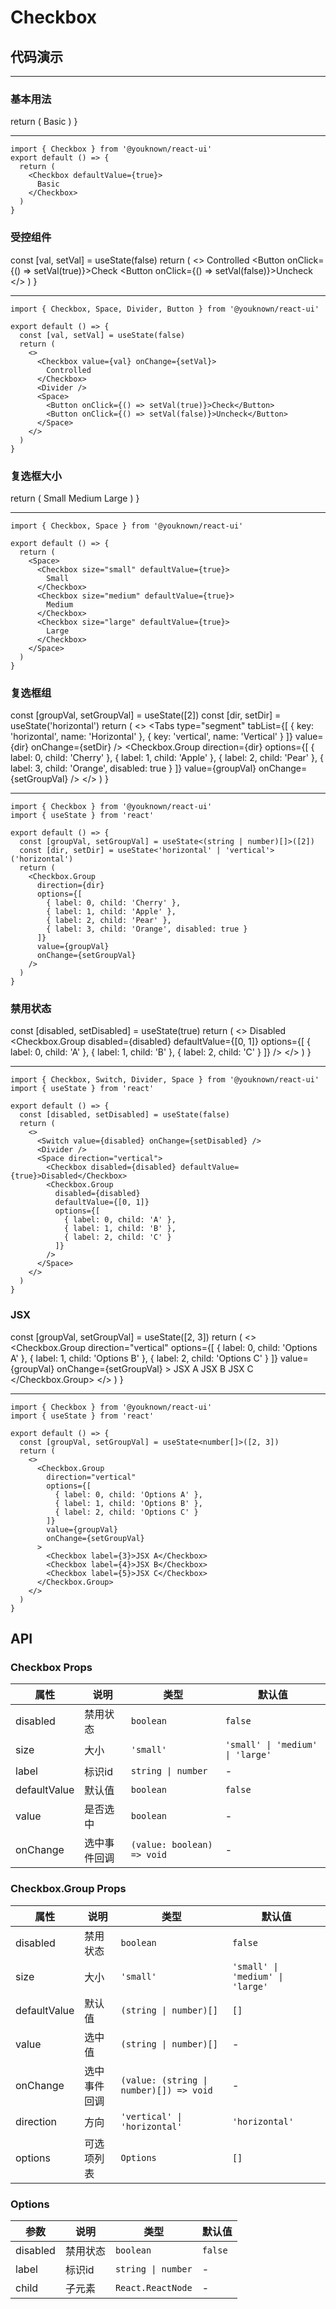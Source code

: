 # Checkbox

## 代码演示


---

### 基本用法

  return (
    <Checkbox defaultValue={true}>
      Basic
    </Checkbox>
  )
}

<BasicUsage />

---

```tsx
import { Checkbox } from '@youknown/react-ui'
export default () => {
  return (
    <Checkbox defaultValue={true}>
      Basic
    </Checkbox>
  )
}
```

### 受控组件

  const [val, setVal] = useState(false)
  return (
    <>
      <Checkbox value={val} onChange={setVal}>
        Controlled
      </Checkbox>
      <Divider />
      <Space>
        <Button onClick={() => setVal(true)}>Check</Button>
        <Button onClick={() => setVal(false)}>Uncheck</Button>
      </Space>
    </>
  )
}

<Controlled />

---

```tsx
import { Checkbox, Space, Divider, Button } from '@youknown/react-ui'

export default () => {
  const [val, setVal] = useState(false)
  return (
    <>
      <Checkbox value={val} onChange={setVal}>
        Controlled
      </Checkbox>
      <Divider />
      <Space>
        <Button onClick={() => setVal(true)}>Check</Button>
        <Button onClick={() => setVal(false)}>Uncheck</Button>
      </Space>
    </>
  )
}
```

### 复选框大小

  return (
    <Space>
      <Checkbox size="small" defaultValue={true}>
        Small
      </Checkbox>
      <Checkbox size="medium" defaultValue={true}>
        Medium
      </Checkbox>
      <Checkbox size="large" defaultValue={true}>
        Large
      </Checkbox>
    </Space>
  )
}

<CheckboxSize />

---

```tsx
import { Checkbox, Space } from '@youknown/react-ui'

export default () => {
  return (
    <Space>
      <Checkbox size="small" defaultValue={true}>
        Small
      </Checkbox>
      <Checkbox size="medium" defaultValue={true}>
        Medium
      </Checkbox>
      <Checkbox size="large" defaultValue={true}>
        Large
      </Checkbox>
    </Space>
  )
}
```

### 复选框组

  const [groupVal, setGroupVal] = useState([2])
  const [dir, setDir] = useState('horizontal')
  return (
    <>
      <Tabs
        type="segment"
        tabList={[
          { key: 'horizontal', name: 'Horizontal' },
          { key: 'vertical', name: 'Vertical' }
        ]}
        value={dir}
        onChange={setDir}
      />
      <Divider />
      <Checkbox.Group
        direction={dir}
        options={[
          { label: 0, child: 'Cherry' },
          { label: 1, child: 'Apple' },
          { label: 2, child: 'Pear' },
          { label: 3, child: 'Orange', disabled: true }
        ]}
        value={groupVal}
        onChange={setGroupVal}
      />
    </>
  )
}

<CheckboxGroup />

---

```tsx
import { Checkbox } from '@youknown/react-ui'
import { useState } from 'react'

export default () => {
  const [groupVal, setGroupVal] = useState<(string | number)[]>([2])
  const [dir, setDir] = useState<'horizontal' | 'vertical'>('horizontal')
  return (
    <Checkbox.Group
      direction={dir}
      options={[
        { label: 0, child: 'Cherry' },
        { label: 1, child: 'Apple' },
        { label: 2, child: 'Pear' },
        { label: 3, child: 'Orange', disabled: true }
      ]}
      value={groupVal}
      onChange={setGroupVal}
    />
  )
}
```

### 禁用状态

  const [disabled, setDisabled] = useState(true)
  return (
    <>
      <Switch value={disabled} onChange={setDisabled} />
      <Divider />
      <Space direction="vertical">
        <Checkbox disabled={disabled} defaultValue={true}>Disabled</Checkbox>
        <Checkbox.Group
          disabled={disabled}
          defaultValue={[0, 1]}
          options={[
            { label: 0, child: 'A' },
            { label: 1, child: 'B' },
            { label: 2, child: 'C' }
          ]}
        />
      </Space>
    </>
  )
}

<CheckboxDisabled />

---

```tsx
import { Checkbox, Switch, Divider, Space } from '@youknown/react-ui'
import { useState } from 'react'

export default () => {
  const [disabled, setDisabled] = useState(false)
  return (
    <>
      <Switch value={disabled} onChange={setDisabled} />
      <Divider />
      <Space direction="vertical">
        <Checkbox disabled={disabled} defaultValue={true}>Disabled</Checkbox>
        <Checkbox.Group
          disabled={disabled}
          defaultValue={[0, 1]}
          options={[
            { label: 0, child: 'A' },
            { label: 1, child: 'B' },
            { label: 2, child: 'C' }
          ]}
        />
      </Space>
    </>
  )
}
```

### JSX

  const [groupVal, setGroupVal] = useState([2, 3])
  return (
    <>
      <Checkbox.Group
        direction="vertical"
        options={[
          { label: 0, child: 'Options A' },
          { label: 1, child: 'Options B' },
          { label: 2, child: 'Options C' }
        ]}
        value={groupVal}
        onChange={setGroupVal}
      >
        <Checkbox label={3}>JSX A</Checkbox>
        <Checkbox label={4}>JSX B</Checkbox>
        <Checkbox label={5}>JSX C</Checkbox>
      </Checkbox.Group>
    </>
  )
}

<CheckboxJSX />

---

```tsx
import { Checkbox } from '@youknown/react-ui'
import { useState } from 'react'

export default () => {
  const [groupVal, setGroupVal] = useState<number[]>([2, 3])
  return (
    <>
      <Checkbox.Group
        direction="vertical"
        options={[
          { label: 0, child: 'Options A' },
          { label: 1, child: 'Options B' },
          { label: 2, child: 'Options C' }
        ]}
        value={groupVal}
        onChange={setGroupVal}
      >
        <Checkbox label={3}>JSX A</Checkbox>
        <Checkbox label={4}>JSX B</Checkbox>
        <Checkbox label={5}>JSX C</Checkbox>
      </Checkbox.Group>
    </>
  )
}
```

## API

### Checkbox Props

| 属性       | 说明               | 类型              | 默认值   |
| ---------- | ------------------ | ----------------- | -------- |
| disabled   | 禁用状态           | `boolean`         | `false`  |
| size       | 大小               | `'small'`         | `'small' \| 'medium' \| 'large'`  |
| label    | 标识id           | `string \| number`         | -  |
| defaultValue    | 默认值           | `boolean`         | `false`  |
| value    |  是否选中          | `boolean`         | -  |
| onChange    |  选中事件回调          | `(value: boolean) => void`         | -  |

### Checkbox.Group Props

| 属性       | 说明               | 类型              | 默认值   |
| ---------- | ------------------ | ----------------- | -------- |
| disabled   | 禁用状态           | `boolean`         | `false`  |
| size       | 大小               | `'small'`         | `'small' \| 'medium' \| 'large'`  |
| defaultValue    | 默认值           | `(string \| number)[]`         | `[]`  |
| value    | 选中值           | `(string \| number)[]`         | -  |
| onChange    | 选中事件回调           | `(value: (string \| number)[]) => void`         | -  |
| direction    | 方向           | `'vertical' \| 'horizontal'`         | `'horizontal'`  |
| options    | 可选项列表           | `Options`         | `[]`  |

### Options

| 参数       | 说明               | 类型              | 默认值   |
| ---------- | ------------------ | ----------------- | -------- |
| disabled   | 禁用状态           | `boolean`         | `false`  |
| label    | 标识id           | `string \| number`         | -  |
| child    | 子元素           | `React.ReactNode`         | -  |

